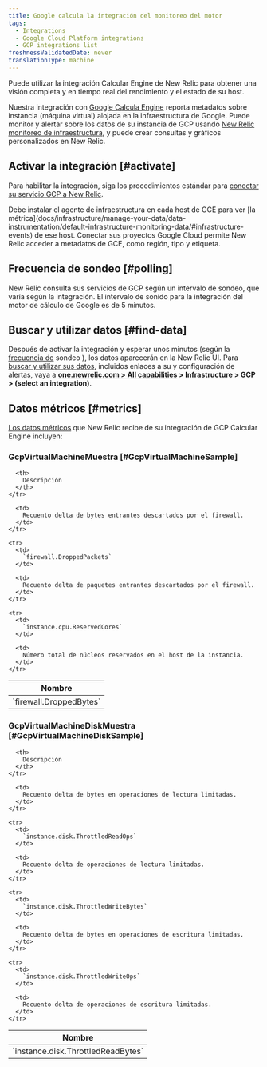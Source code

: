 ```yaml
---
title: Google calcula la integración del monitoreo del motor
tags:
  - Integrations
  - Google Cloud Platform integrations
  - GCP integrations list
freshnessValidatedDate: never
translationType: machine
---
```


Puede utilizar la integración Calcular Engine de New Relic para obtener una visión completa y en tiempo real del rendimiento y el estado de su host.

Nuestra integración con [Google Calcula Engine](https://cloud.google.com/compute) reporta metadatos sobre instancia (máquina virtual) alojada en la infraestructura de Google. Puede monitor y alertar sobre los datos de su instancia de GCP usando [New Relic monitoreo de infraestructura](/docs/infrastructure), y puede crear consultas y gráficos personalizados en New Relic.

## Activar la integración [#activate]

Para habilitar la integración, siga los procedimientos estándar para [conectar su servicio GCP a New Relic](/docs/connect-google-cloud-platform-services-infrastructure).

<Callout variant="important">
  Debe instalar el agente de infraestructura en cada host de GCE para ver [la métrica](docs/infrastructure/manage-your-data/data-instrumentation/default-infrastructure-monitoring-data/#infrastructure-events) de ese host. Conectar sus proyectos Google Cloud permite New Relic acceder a metadatos de GCE, como región, tipo y etiqueta.
</Callout>

## Frecuencia de sondeo [#polling]

New Relic consulta sus servicios de GCP según un intervalo de sondeo, que varía según la integración. El intervalo de sonido para la integración del motor de cálculo de Google es de 5 minutos.

## Buscar y utilizar datos [#find-data]

Después de activar la integración y esperar unos minutos (según la [frecuencia de](#polling) sondeo ), los datos aparecerán en la New Relic UI. Para [buscar y utilizar sus datos](/docs/infrastructure/integrations/find-use-infrastructure-integration-data), incluidos enlaces a su <InlinePopover type="dashboards"/>y configuración de alertas, vaya a <DoNotTranslate>**[one.newrelic.com > All capabilities](https://one.newrelic.com/all-capabilities) > Infrastructure > GCP > (select an integration)**</DoNotTranslate>.

## Datos métricos [#metrics]

[Los datos métricos](/docs/infrastructure/integrations-getting-started/getting-started/introduction-infrastructure-integrations#data-types) que New Relic recibe de su integración de GCP Calcular Engine incluyen:

### GcpVirtualMachineMuestra [#GcpVirtualMachineSample]

<table>
  <thead>
    <tr>
      <th style={{ width: "285px" }}>
        Nombre
      </th>

      <th>
        Descripción
      </th>
    </tr>
  </thead>

  <tbody>
    <tr>
      <td>
        `firewall.DroppedBytes`
      </td>

      <td>
        Recuento delta de bytes entrantes descartados por el firewall.
      </td>
    </tr>

    <tr>
      <td>
        `firewall.DroppedPackets`
      </td>

      <td>
        Recuento delta de paquetes entrantes descartados por el firewall.
      </td>
    </tr>

    <tr>
      <td>
        `instance.cpu.ReservedCores`
      </td>

      <td>
        Número total de núcleos reservados en el host de la instancia.
      </td>
    </tr>
  </tbody>
</table>

### GcpVirtualMachineDiskMuestra [#GcpVirtualMachineDiskSample]

<table>
  <thead>
    <tr>
      <th style={{ width: "285px" }}>
        Nombre
      </th>

      <th>
        Descripción
      </th>
    </tr>
  </thead>

  <tbody>
    <tr>
      <td>
        `instance.disk.ThrottledReadBytes`
      </td>

      <td>
        Recuento delta de bytes en operaciones de lectura limitadas.
      </td>
    </tr>

    <tr>
      <td>
        `instance.disk.ThrottledReadOps`
      </td>

      <td>
        Recuento delta de operaciones de lectura limitadas.
      </td>
    </tr>

    <tr>
      <td>
        `instance.disk.ThrottledWriteBytes`
      </td>

      <td>
        Recuento delta de bytes en operaciones de escritura limitadas.
      </td>
    </tr>

    <tr>
      <td>
        `instance.disk.ThrottledWriteOps`
      </td>

      <td>
        Recuento delta de operaciones de escritura limitadas.
      </td>
    </tr>
  </tbody>
</table>